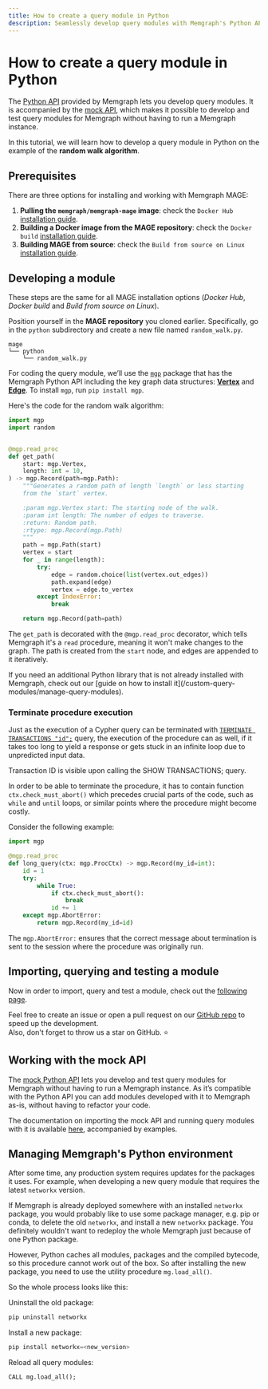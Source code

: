 ```yaml
---
title: How to create a query module in Python
description: Seamlessly develop query modules with Memgraph's Python API. You don't have to run a Memgraph instance. Curious to learn more? Head over to our documentation. 
---
```



# How to create a query module in Python

The [Python API](/custom-query-modules/python/python-api) provided by Memgraph
lets you develop query modules. It is accompanied by the [mock
API](/custom-query-modules/python/mock-python-api), which makes it possible to
develop and test query modules for Memgraph without having to run a Memgraph
instance.

In this tutorial, we will learn how to develop a query module in
Python on the example of the **random walk algorithm**.

## Prerequisites

There are three options for installing and working with Memgraph MAGE:

1. **Pulling the `memgraph/memgraph-mage` image**: check the `Docker Hub`
   [installation guide](/advanced-algorithms/install-mage).
2. **Building a Docker image from the MAGE repository**: check the `Docker
   build` [installation guide](/advanced-algorithms/install-mage).
3. **Building MAGE from source**: check the `Build from source on Linux`
   [installation guide](/advanced-algorithms/install-mage).

## Developing a module

<Callout type="info">

These steps are the same for all MAGE installation options (_Docker Hub_,
_Docker build_ and _Build from source on Linux_).

</Callout>

Position yourself in the **MAGE repository** you cloned earlier. Specifically,
go in the `python` subdirectory and create a new file named `random_walk.py`.

```plaintext
mage
└── python
    └── random_walk.py

```

For coding the query module, we’ll use the
[`mgp`](https://github.com/memgraph/mgp) package that has the Memgraph Python
API including the key graph data structures:
[**Vertex**](https://github.com/memgraph/mgp/blob/main/mgp.py#L260) and
[**Edge**](https://github.com/memgraph/mgp/blob/main/mgp.py#L182).
To install `mgp`, run `pip install mgp`.

Here's the code for the random walk algorithm:

```python
import mgp
import random


@mgp.read_proc
def get_path(
    start: mgp.Vertex,
    length: int = 10,
) -> mgp.Record(path=mgp.Path):
    """Generates a random path of length `length` or less starting
    from the `start` vertex.

    :param mgp.Vertex start: The starting node of the walk.
    :param int length: The number of edges to traverse.
    :return: Random path.
    :rtype: mgp.Record(mgp.Path)
    """
    path = mgp.Path(start)
    vertex = start
    for _ in range(length):
        try:
            edge = random.choice(list(vertex.out_edges))
            path.expand(edge)
            vertex = edge.to_vertex
        except IndexError:
            break

    return mgp.Record(path=path)
```

The `get_path` is decorated with the `@mgp.read_proc` decorator, which tells
Memgraph it's a `read` procedure, meaning it won't make changes to the graph.
The path is created from the `start` node, and edges are appended to it
iteratively.

<Callout type="info"> 
If you need an additional Python library that is not already installed with
Memgraph, check out our [guide on how to install
it](/custom-query-modules/manage-query-modules).
</Callout>

### Terminate procedure execution

Just as the execution of a Cypher query can be terminated with [`TERMINATE
TRANSACTIONS
"id";`](/fundamentals/transactions) query,
the execution of the procedure can as well, if it takes too long to yield a
response or gets stuck in an infinite loop due to unpredicted input data.

Transaction ID is visible upon calling the SHOW TRANSACTIONS; query. 

In order to be able to terminate the procedure, it has to contain function
`ctx.check_must_abort()` which precedes crucial parts of the code, such as
`while` and `until` loops, or similar points where the procedure might become
costly.

Consider the following example:

```python
import mgp

@mgp.read_proc
def long_query(ctx: mgp.ProcCtx) -> mgp.Record(my_id=int):
    id = 1
    try:
        while True:
            if ctx.check_must_abort():
                break
            id += 1
    except mgp.AbortError:
        return mgp.Record(my_id=id)
```

The `mgp.AbortError:` ensures that the correct message about termination is sent
to the session where the procedure was originally run. 

## Importing, querying and testing a module

Now in order to import, query and test a module, check out the [following
page](/advanced-algorithms/run-algorithms).

Feel free to create an issue or open a pull request on our [GitHub
repo](https://github.com/memgraph/mage) to speed up the development.<br/>
Also, don't forget to throw us a star on GitHub. :star:

## Working with the mock API

The
[mock Python API](/custom-query-modules/python/mock-python-api)
lets you develop and test query modules for Memgraph without having to run a
Memgraph instance. As it’s compatible with the Python API you can add modules
developed with it to Memgraph as-is, without having to refactor your code.

The documentation on importing the mock API and running query modules with it
is available
[here](/custom-query-modules/python/mock-python-api#using-the-mock-api),
accompanied by examples.

## Managing Memgraph's Python environment

After some time, any production system requires updates for the packages it uses. For example, when developing a new query module that requires the latest `networkx` version. 

If Memgraph is already deployed somewhere with an installed `networkx` package, you would probably like to use some package manager, e.g. pip or conda, to delete the old `networkx`, and install a new `networkx` package. You definitely wouldn't want to redeploy the whole Memgraph just because of one Python package.

However, Python caches all modules, packages and the compiled bytecode, so this procedure cannot work out of the box. So after installing the new package, you need to use the utility procedure `mg.load_all()`. 

So the whole process looks like this:

Uninstall the old package:
```python
pip uninstall networkx
```
Install a new package:
```python
pip install networkx=<new_version>
```
Reload all query modules:
```cypher
CALL mg.load_all();
```
